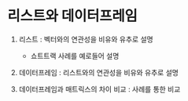 # 리스트와 데이터프레임 {#list}

1. 리스트 : 벡터와의 연관성을 비유와 유추로 설명
   - 쇼트트랙 사례를 예로들어 설명 

2. 데이터프레임 : 리스트와의 연관성을 비유와 유추로 설명

3. 데이터프레임과 매트릭스의 차이 비교 : 사례를 통한 비교
